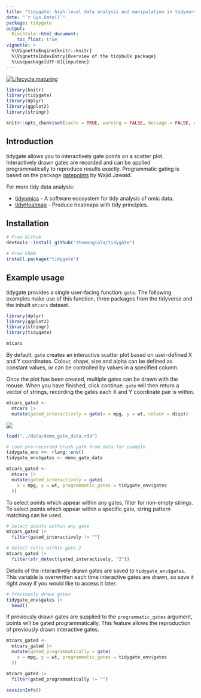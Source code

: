 ```yaml
---
title: "tidygate: high-level data analysis and manipulation in tidyverse style"
date: "`r Sys.Date()`"
package: tidygate
output:
  BiocStyle::html_document:
    toc_float: true
vignette: >
  %\VignetteEngine{knitr::knitr}
  %\VignetteIndexEntry{Overview of the tidybulk package}
  %\usepackage[UTF-8]{inputenc}
---
```


<!-- badges: start -->
  [![Lifecycle:maturing](https://img.shields.io/badge/lifecycle-maturing-blue.svg)](https://lifecycle.r-lib.org/articles/stages.html)
 <!-- badges: end -->

<!---

[![Build Status](https://travis-ci.org/stemangiola/tidygate.svg?branch=master)](https://travis-ci.org/stemangiola/tidygate) [![Coverage Status](https://coveralls.io/repos/github/stemangiola/tidygate/badge.svg?branch=master)](https://coveralls.io/github/stemangiola/tidygate?branch=master)

-->

```r
library(knitr)
library(tidygate)
library(dplyr)
library(ggplot2)
library(stringr)

knitr::opts_chunk$set(cache = TRUE, warning = FALSE, message = FALSE, cache.lazy = FALSE)
```

## Introduction 

tidygate allows you to interactively gate points on a scatter plot. Interactively drawn gates are recorded and can be applied programmatically to reproduce results exactly. Programmatic gating is based on the package [gatepoints](https://github.com/wjawaid/gatepoints) by Wajid Jawaid. 

For more tidy data analysis:

- [tidyomics](https://github.com/tidyomics) - A software ecosystem for tidy analysis of omic data.
- [tidyHeatmap](https://github.com/stemangiola/tidyHeatmap) - Produce heatmaps with tidy principles.

## Installation

```r
# From Github
devtools::install_github("stemangiola/tidygate")

# From CRAN
install.package("tidygate")
```

## Example usage 

tidygate provides a single user-facing function: `gate`. The following examples make use of this function, three packages from the tidyverse and the inbuilt `mtcars` dataset. 

```r
library(dplyr)
library(ggplot2)
library(stringr)
library(tidygate)

mtcars
```

By default, `gate` creates an interactive scatter plot based on user-defined X and Y coordinates. Colour, shape, size and alpha can be defined as constant values, or can be controlled by values in a specified column. 

Once the plot has been created, multiple gates can be drawn with the mouse. When you have finished, click continue. `gate` will then return a vector of strings, recording the gates each X and Y coordinate pair is within.

```r
mtcars_gated <- 
  mtcars |>
  mutate(gated_interactively = gate(x = mpg, y = wt, colour = disp))
```

![](man/figures/demo_gate.gif)

```r
load("../data/demo_gate_data.rda")

# Load pre-recorded brush path from data for example
tidygate_env <<- rlang::env()
tidygate_env$gates <- demo_gate_data

mtcars_gated <- 
  mtcars |>
  mutate(gated_interactively = gate(
    x = mpg, y = wt, programmatic_gates = tidygate_env$gates
  ))
```

To select points which appear within any gates, filter for non-empty strings. To select points which appear within a specific gate, string pattern matching can be used.

```r
# Select points within any gate
mtcars_gated |> 
  filter(gated_interactively != "")

# Select cells within gate 2
mtcars_gated |>
  filter(str_detect(gated_interactively, "2"))
```

Details of the interactively drawn gates are saved to `tidygate_env$gates`. This variable is overwritten each time interactive gates are drawn, so save it right away if you would like to access it later.  

```r
# Previously drawn gates
tidygate_env$gates |>
  head()
```

If previously drawn gates are supplied to the `programmatic_gates` argument, points will be gated programmatically. This feature allows the reproduction of previously drawn interactive gates.

```r
mtcars_gated <-
  mtcars_gated |>
  mutate(gated_programmatically = gate(
    x = mpg, y = wt, programmatic_gates = tidygate_env$gates
  ))

mtcars_gated |> 
  filter(gated_programmatically != "")
```

```r
sessionInfo()
```
